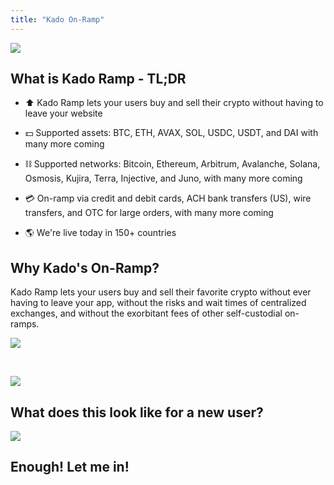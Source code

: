```yaml
---
title: "Kado On-Ramp"
---
```


![](/images/kado-products/ezgif.com-optimize.gif)

## What is Kado Ramp - TL;DR

* ⬆ Kado Ramp lets your users buy and sell their crypto without having to leave your website

* 💵 Supported assets: BTC, ETH, AVAX, SOL, USDC, USDT, and DAI with many more coming

* ⛓ Supported networks: Bitcoin, Ethereum, Arbitrum, Avalanche, Solana, Osmosis, Kujira, Terra, Injective, and Juno, with many more coming

* 💳 On-ramp via credit and debit cards, ACH bank transfers (US), wire transfers, and OTC for large orders, with many more coming

* 🌎 We're live today in 150+ countries

<Card title="FAQs and Coverage" icon="block-question" href="/references/faqs-and-coverage">
</Card>

## Why Kado's On-Ramp? 

Kado Ramp lets your users buy and sell their favorite crypto without ever having to leave your app, without the risks and wait times of centralized exchanges, and without the exorbitant fees of other self-custodial on-ramps. 

![](/images/kado-products/1.png)

<br />

![](/images/kado-products/2.png)

## What does this look like for a new user?

![](/images/kado-products/Product.jpg)

## Enough! Let me in!

<Card title="The Widget" icon="gear" href="/integrations/integrate-kado/the-widget">
</Card>
